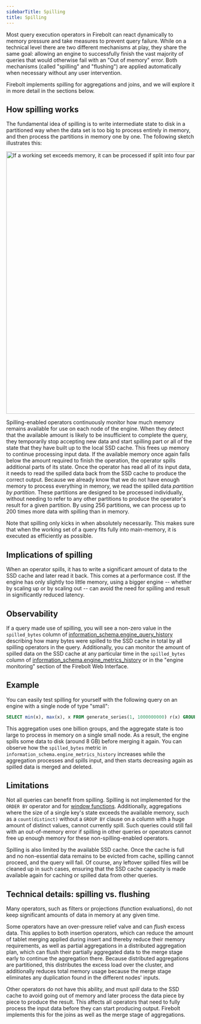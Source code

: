 ```yaml
---
sidebarTitle: Spilling
title: Spilling
---
```



Most query execution operators in Firebolt can react dynamically to memory pressure and take measures to prevent query failure. While on a technical level there are two different mechanisms at play, they share the same goal: allowing an engine to successfully finish the vast majority of queries that would otherwise fail with an "Out of memory" error. Both mechanisms (called "spilling" and "flushing") are applied automatically when necessary without any user intervention.

Firebolt implements spilling for aggregations and joins, and we will explore it in more detail in the sections below.

## How spilling works

The fundamental idea of spilling is to write intermediate state to disk in a partitioned way when the data set is too big to process entirely in memory, and then process the partitions in memory one by one. The following sketch illustrates this:

<img src="../../assets/images/spilling.png" alt="If a working set exceeds memory, it can be processed if split into four partitions." width="700"/>

Spilling-enabled operators continuously monitor how much memory remains available for use on each node of the engine. When they detect that the available amount is likely to be insufficient to complete the query, they temporarily stop accepting new data and start spilling part or all of the state that they have built up to the local SSD cache. This frees up memory to continue processing input data. If the available memory once again falls below the amount required to finish the operation, the operator spills additional parts of its state. Once the operator has read all of its input data, it needs to read the spilled data back from the SSD cache to produce the correct output. Because we already know that we do not have enough memory to process everything in memory, we read the spilled data *partition by partition*. These partitions are designed to be processed individually, without needing to refer to any other partitions to produce the operator's result for a given partition. By using 256 partitions, we can process up to 200 times more data with spilling than in memory.

Note that spilling only kicks in when absolutely necessarily. This makes sure that when the working set of a query fits fully into main-memory, it is executed as efficiently as possible.

## Implications of spilling

When an operator spills, it has to write a significant amount of data to the SSD cache and later read it back. This comes at a performance cost. If the engine has only slightly too little memory, using a bigger engine -- whether by scaling up or by scaling out -- can avoid the need for spilling and result in significantly reduced latency.

## Observability

If a query made use of spilling, you will see a non-zero value in the `spilled_bytes` column of [information_schema.engine_query_history](../../sql_reference/information-schema/engine-query-history) describing how many bytes were spilled to the SSD cache in total by all spilling operators in the query.   Additionally, you can monitor the amount of spilled data on the SSD cache at any particular time in the `spilled_bytes` column of [information_schema.engine_metrics_history](../../sql_reference/information-schema/engine-metrics-history) or in the "engine monitoring" section of the Firebolt Web Interface.

## Example

You can easily test spilling for yourself with the following query on an engine with a single node of type "small":
```sql
SELECT min(x), max(x), x FROM generate_series(1, 1000000000) r(x) GROUP BY x;
```

This aggregation uses one billion groups, and the aggregate state is too large to process in memory on a single small node. As a result, the engine spills some data to disk (around 8 GB) before merging it again. You can observe how the `spilled_bytes` metric in `information_schema.engine_metrics_history` increases while the aggregation processes and spills input, and then starts decreasing again as spilled data is merged and deleted.

## Limitations

Not all queries can benefit from spilling. Spilling is not implemented for the `ORDER BY` operator and for [window functions](../../sql_reference/functions-reference/window/index). Additionally, aggregations where the size of a single key's state exceeds the available memory, such as a `count(distinct)` without a `GROUP BY` clause on a column with a huge amount of distinct values, cannot currently spill. Such queries could still fail with an out-of-memory error if spilling in other queries or operators cannot free up enough memory for these non-spilling-enabled operators.

Spilling is also limited by the available SSD cache. Once the cache is full and no non-essential data remains to be evicted from cache, spilling cannot proceed, and the query will fail.  Of course, any leftover spilled files will be cleaned up in such cases, ensuring that the SSD cache capacity is made available again for caching or spilled data from other queries.

## Technical details: spilling vs. flushing

Many operators, such as filters or projections (function evaluations), do not keep significant amounts of data in memory at any given time.

Some operators have an over-pressure relief valve and can *flush* excess data. This applies to both insertion operators, which can reduce the amount of tablet merging applied during insert and thereby reduce their memory requirements, as well as partial aggregations in a distributed aggregation plan, which can flush their partially aggregated data to the merge stage early to continue the aggregation there. Because distributed aggregations are partitioned, this distributes the excess load over the cluster, and additionally reduces total memory usage because the merge stage eliminates any duplication found in the different nodes' inputs.

Other operators do not have this ability, and must *spill* data to the SSD cache to avoid going out of memory and later process the data piece by piece to produce the result.  This affects all operators that need to fully process the input data before they can start producing output. Firebolt implements this for the joins as well as the merge stage of aggregations.
